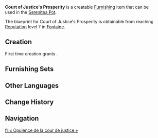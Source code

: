 {{Furnishing Infobox
|id             = 370806
|image          = Item Court of Justice's Prosperity.png
|category       = Building
|subcategory    = Fontaine-Style
|quality        = 4
|adeptal_energy = 90
|load           = 525
|reduced_load   = 341
|description    = One of the standard commercial buildings in the Court of Fontaine. It is a product of early forays into modular architecture, and an example given in the Court of Fontaine Standards for Exterior Wall Decorations. Once construction using slag cement matured, architects believed rapid assembly of houses on a large scale was possible by making all the load-bearing walls in advance and using large clockwork meka to assist in construction.<br>However, despite many attempts to adjust the coloration, an icy cold and gloomy gray were the only possible outcomes for slag cement. Housing and indoor architecture would be far too plain if built like that, and so light yellow bricks are still necessary for the exterior wall panels while tiles or wood flooring are required indoors. Thus, concerns about aesthetics and livability won out over the time savings promised by modular construction. Thus, the architects turned to another form of modular construction design that focused on structure and reserving space for internal piping.<br>Of course, even if the architects succeed, there may not be much demand in Fontaine unless the Fontaine Research Institute is rebuilt &mdash; which is another complicated issue in itself...
|blueprint      = Reach [[Reputation]] Level 7 in [[Fontaine]]
}}
'''Court of Justice's Prosperity''' is a creatable [[Furnishing]] item that can be used in the [[Serenitea Pot]].

The blueprint for Court of Justice's Prosperity is obtainable from reaching [[Reputation]] level 7 in [[Fontaine]].

==Creation==
First time creation grants {{Item|Trust|24|x=90}}.
{{Recipe
|type = Creation
|time = 16h
|Mallow Wood = 10
|White Iron Chunk = 10
|sort = Mallow Wood;White Iron Chunk
}}

==Furnishing Sets==
{{Craft Usage|type=Furnishing Set}}

==Other Languages==
{{Other Languages
|en      = Court of Justice's Prosperity
|zhs     = 「正义之廷的繁荣」
|zhs_rm  = "Zhèngyì zhī Tíng de Fánróng"
|zht     = 「正義之廷的繁榮」
|zht_rm  = "Zhèngyì zhī Tíng de Fánróng"
|zh_tl   = 
|ja      = 「正義の都の繁栄」
|ja_rm   = "Seigi no Miyako no Han'ei"
|ja_tl   = 

|ko      = 「정의의 성의 번영」
|ko_rm   = 
|ko_tl   = "Prosperity of the Castle of Justice"
|es      = Prosperidad de la corte de la justicia
|es_tl   = Prosperity of the Court of Justice
|fr      = «&nbsp;Opulence de la cour de justice&nbsp;»
|fr_tl   = "Court of Justice's Opulence"
|ru      = «Процветание Дворца справедливости»
|ru_tl   = Court of Justice's Prosperity
|th      = "ความรุ่งเรืองแห่งศาลเที่ยงธรรม"
|th_rm   = 
|th_tl   = 
|vi      = Phồn Vinh Của Sảnh Chính Nghĩa
|vi_tl   = 
|de      = „Florieren der gerechten Vorsehung“
|de_tl   = "Flourishing of Just Providence"
|id      = "Kemakmuran Pengadilan Hukum"
|id_tl   = "Court of Law's Prosperity"
|pt      = "Prosperidade do Pavilhão da Justiça"
|pt_tl   = 
|tr      = Adalet Sarayı Bereketi
|tr_tl   = 
|it      = Prosperità della Corte di Giustizia
|it_tl   = Prosperity of the Court of Justice
}}

==Change History==
{{Change History|4.0}}

==Navigation==
{{Furnishing Navbox|exterior}}

[[fr:« Opulence de la cour de justice »]]
